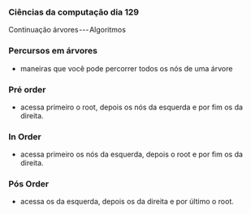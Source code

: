 




### Ciências da computação dia 129

Continuação árvores --- Algoritmos

### Percursos em árvores

-   maneiras que você pode percorrer todos os nós de uma árvore








### Pré order

-   acessa primeiro o root, depois os nós da esquerda e por fim os da
    direita.








### In Order

-   acessa primeiro os nós da esquerda, depois o root e por fim os da
    direita.








### Pós Order

-   acessa os da esquerda, depois os da direita e por último o root.


